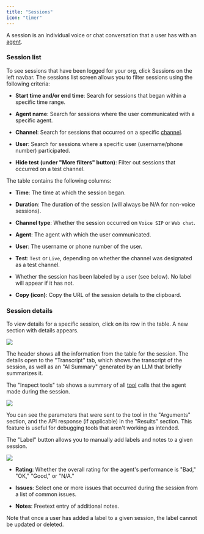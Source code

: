 ```yaml
---
title: "Sessions"
icon: "timer"
---
```


A session is an individual voice or chat conversation that a user has with an [agent](/workspaces/Agents).

### Session list

To see sessions that have been logged for your org, click Sessions on the left navbar. The sessions list screen allows you to filter sessions using the following criteria:

* **Start time and/or end time**: Search for sessions that began within a specific time range.

* **Agent name**: Search for sessions where the user communicated with a specific agent.

* **Channel**: Search for sessions that occurred on a specific [channel](/Resources/Channels).

* **User**: Search for sessions where a specific user (username/phone number) participated.

* **Hide test** **(under "More filters" button)**: Filter out sessions that occurred on a test channel.

The table contains the following columns:

* **Time**: The time at which the session began.

* **Duration**: The duration of the session (will always be N/A for non-voice sessions).

* **Channel type**: Whether the session occurred on `Voice SIP` or `Web chat`.

* **Agent**: The agent with which the user communicated.

* **User**: The username or phone number of the user.

* **Test**: `Test` or `Live`, depending on whether the channel was designated as a test channel.

* Whether the session has been labeled by a user (see below). No label will appear if it has not.

* **Copy (icon)**: Copy the URL of the session details to the clipboard.

### Session details

To view details for a specific session, click on its row in the table. A new section with details appears.

![](/mintlify/images/session_details_03_12.jpg)

The header shows all the information from the table for the session. The details open to the "Transcript" tab, which shows the transcript of the session, as well as an "AI Summary" generated by an LLM that briefly summarizes it.

The "Inspect tools" tab shows a summary of all [tool](/Resources/Tools) calls that the agent made during the session.

![](/mintlify/images/inspect_tools_03_12.jpg)

You can see the parameters that were sent to the tool in the "Arguments" section, and the API response (if applicable) in the "Results" section. This feature is useful for debugging tools that aren't working as intended.

The "Label" button allows you to manually add labels and notes to a given session.

![](/mintlify/images/label_session_03_12.jpg)

* **Rating**: Whether the overall rating for the agent's performance is "Bad," "OK," "Good," or "N/A."

* **Issues**: Select one or more issues that occurred during the session from a list of common issues.

* **Notes**: Freetext entry of additional notes.

Note that once a user has added a label to a given session, the label cannot be updated or deleted.